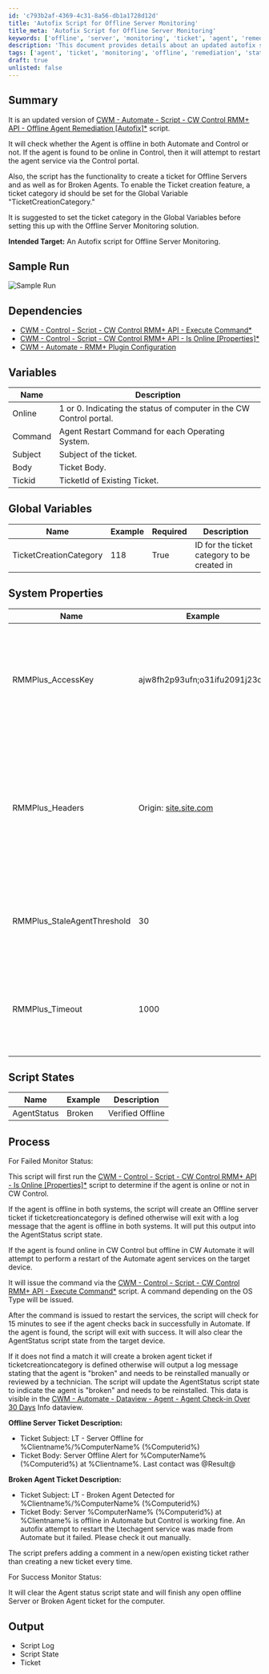 ```yaml
---
id: 'c793b2af-4369-4c31-8a56-db1a1728d12d'
title: 'Autofix Script for Offline Server Monitoring'
title_meta: 'Autofix Script for Offline Server Monitoring'
keywords: ['offline', 'server', 'monitoring', 'ticket', 'agent', 'remediation']
description: 'This document provides details about an updated autofix script designed for monitoring offline servers. The script checks the status of agents in both Automate and Control, attempts to restart offline agents, and can create tickets for offline servers and broken agents. It includes setup instructions, dependencies, and global variables required for optimal functionality.'
tags: ['agent', 'ticket', 'monitoring', 'offline', 'remediation', 'status']
draft: true
unlisted: false
---
```

## Summary

It is an updated version of [CWM - Automate - Script - CW Control RMM+ API - Offline Agent Remediation [Autofix]*](https://proval.itglue.com/DOC-5078775-8008294) script.

It will check whether the Agent is offline in both Automate and Control or not. If the agent is found to be online in Control, then it will attempt to restart the agent service via the Control portal.

Also, the script has the functionality to create a ticket for Offline Servers and as well as for Broken Agents. To enable the Ticket creation feature, a ticket category id should be set for the Global Variable "TicketCreationCategory."

It is suggested to set the ticket category in the Global Variables before setting this up with the Offline Server Monitoring solution.

**Intended Target:** An Autofix script for Offline Server Monitoring.

## Sample Run

![Sample Run](../../static/img/Feature-CW-Control-RMM+-API---Offline-Agent-Remediation-Autofix,Global/image_1.png)

## Dependencies

- [CWM - Control - Script - CW Control RMM+ API - Execute Command*](https://proval.itglue.com/DOC-5078775-8141008)
- [CWM - Control - Script - CW Control RMM+ API - Is Online [Properties]*](https://proval.itglue.com/DOC-5078775-8143436)
- [CWM - Automate - RMM+ Plugin Configuration](https://proval.itglue.com/DOC-5078775-9770217)

## Variables

| Name    | Description                                                 |
|---------|-------------------------------------------------------------|
| Online  | 1 or 0. Indicating the status of computer in the CW Control portal. |
| Command | Agent Restart Command for each Operating System.            |
| Subject | Subject of the ticket.                                     |
| Body    | Ticket Body.                                              |
| Tickid  | TicketId of Existing Ticket.                               |

## Global Variables

| **Name**                  | **Example** | **Required** | **Description**                             |
|---------------------------|-------------|--------------|---------------------------------------------|
| TicketCreationCategory     | 118         | True         | ID for the ticket category to be created in|

## System Properties

| Name                          | Example                         | Required | Description                                                                                   |
|-------------------------------|---------------------------------|----------|-----------------------------------------------------------------------------------------------|
| RMMPlus_AccessKey             | ajw8fh2p93ufn;o31ifu2091j23oif | True     | This is the key set up in the CW Control RMM+ Plugin so Automate can reach out to gain access to the API. |
| RMMPlus_Headers               | Origin: [site.site.com](http://site.site.com/) | True     | This is the URL (without http/https) for the CW Control server. This value needs to match the value in the RMM+ Plugin configuration in CW Control. |
| RMMPlus_StaleAgentThreshold   | 30                              | True     | The number of days to indicate what a "stale" agent is to the scripts. 30 is the default.   |
| RMMPlus_Timeout               | 1000                            | True     | The default timeout for commands runs via RMM+ through Automate. 1000 is the default.       |

## Script States

| Name          | Example                  | Description                                                                                  |
|---------------|--------------------------|----------------------------------------------------------------------------------------------|
| AgentStatus   | Broken | Verified Offline | This script state is used for the dataview: [CWM - Automate - Dataview - Agent - Agent Check-in Over 30 Days](https://proval.itglue.com/DOC-5078775-7998522) and will display the results of this autofix. |

## Process

For Failed Monitor Status:

This script will first run the [CWM - Control - Script - CW Control RMM+ API - Is Online [Properties]*](https://proval.itglue.com/DOC-5078775-8143436) script to determine if the agent is online or not in CW Control.

If the agent is offline in both systems, the script will create an Offline server ticket if ticketcreationcategory is defined otherwise will exit with a log message that the agent is offline in both systems. It will put this output into the AgentStatus script state.

If the agent is found online in CW Control but offline in CW Automate it will attempt to perform a restart of the Automate agent services on the target device.

It will issue the command via the [CWM - Control - Script - CW Control RMM+ API - Execute Command*](https://proval.itglue.com/DOC-5078775-8141008) script. A command depending on the OS Type will be issued.

After the command is issued to restart the services, the script will check for 15 minutes to see if the agent checks back in successfully in Automate. If the agent is found, the script will exit with success. It will also clear the AgentStatus script state from the target device.

If it does not find a match it will create a broken agent ticket if ticketcreationcategory is defined otherwise will output a log message stating that the agent is "broken" and needs to be reinstalled manually or reviewed by a technician. The script will update the AgentStatus script state to indicate the agent is "broken" and needs to be reinstalled. This data is visible in the [CWM - Automate - Dataview - Agent - Agent Check-in Over 30 Days](https://proval.itglue.com/DOC-5078775-7998522) Info dataview.

**Offline Server Ticket Description:**
- Ticket Subject: LT - Server Offline for %Clientname%/%ComputerName% (%Computerid%)
- Ticket Body: Server Offline Alert for %ComputerName% (%Computerid%) at %Clientname%. Last contact was @Result@

**Broken Agent Ticket Description:**
- Ticket Subject: LT - Broken Agent Detected for %Clientname%/%ComputerName% (%Computerid%)
- Ticket Body: Server %ComputerName% (%Computerid%) at %Clientname% is offline in Automate but Control is working fine. An autofix attempt to restart the Ltechagent service was made from Automate but it failed. Please check it out manually.

The script prefers adding a comment in a new/open existing ticket rather than creating a new ticket every time.

For Success Monitor Status:

It will clear the Agent status script state and will finish any open offline Server or Broken Agent ticket for the computer.

## Output

- Script Log
- Script State
- Ticket













